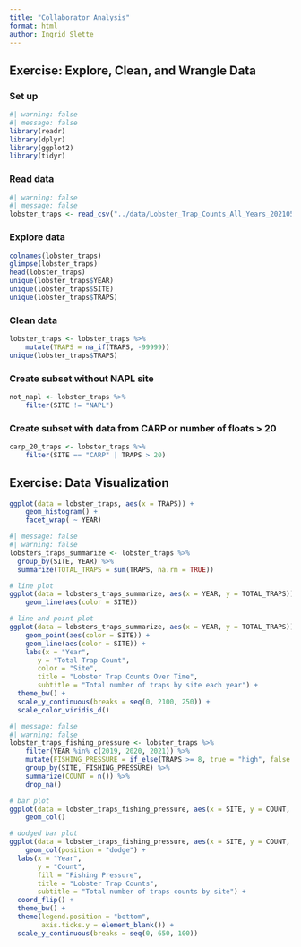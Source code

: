```yaml
---
title: "Collaborator Analysis"
format: html
author: Ingrid Slette
---
```


## Exercise: Explore, Clean, and Wrangle Data

### Set up
```r
#| warning: false
#| message: false
library(readr)
library(dplyr)
library(ggplot2)
library(tidyr)
```

### Read data
```r
#| warning: false
#| message: false
lobster_traps <- read_csv("../data/Lobster_Trap_Counts_All_Years_20210519.csv")
```

### Explore data
```r
colnames(lobster_traps)
glimpse(lobster_traps)
head(lobster_traps)
unique(lobster_traps$YEAR)
unique(lobster_traps$SITE)
unique(lobster_traps$TRAPS)
```

### Clean data
```r
lobster_traps <- lobster_traps %>% 
    mutate(TRAPS = na_if(TRAPS, -99999))
unique(lobster_traps$TRAPS)
```

### Create subset without NAPL site
```r
not_napl <- lobster_traps %>% 
    filter(SITE != "NAPL")
```

### Create subset with data from CARP or number of floats > 20
```r
carp_20_traps <- lobster_traps %>% 
    filter(SITE == "CARP" | TRAPS > 20)
```

## Exercise: Data Visualization
```r
ggplot(data = lobster_traps, aes(x = TRAPS)) +
    geom_histogram() +
    facet_wrap( ~ YEAR)
```

```r
#| message: false
#| warning: false
lobsters_traps_summarize <- lobster_traps %>% 
  group_by(SITE, YEAR) %>% 
  summarize(TOTAL_TRAPS = sum(TRAPS, na.rm = TRUE))
```

```r
# line plot
ggplot(data = lobsters_traps_summarize, aes(x = YEAR, y = TOTAL_TRAPS)) +
    geom_line(aes(color = SITE))

# line and point plot
ggplot(data = lobsters_traps_summarize, aes(x = YEAR, y = TOTAL_TRAPS)) +
    geom_point(aes(color = SITE)) +
    geom_line(aes(color = SITE)) +
    labs(x = "Year", 
       y = "Total Trap Count",
       color = "Site",
       title = "Lobster Trap Counts Over Time",
       subtitle = "Total number of traps by site each year") +
  theme_bw() +
  scale_y_continuous(breaks = seq(0, 2100, 250)) +
  scale_color_viridis_d()
```
```r
#| message: false
#| warning: false
lobster_traps_fishing_pressure <- lobster_traps %>% 
    filter(YEAR %in% c(2019, 2020, 2021)) %>%
    mutate(FISHING_PRESSURE = if_else(TRAPS >= 8, true = "high", false = "low")) %>%
    group_by(SITE, FISHING_PRESSURE) %>%
    summarize(COUNT = n()) %>%
    drop_na()
```

```r
# bar plot
ggplot(data = lobster_traps_fishing_pressure, aes(x = SITE, y = COUNT, fill = FISHING_PRESSURE)) +
    geom_col()

# dodged bar plot
ggplot(data = lobster_traps_fishing_pressure, aes(x = SITE, y = COUNT, fill = FISHING_PRESSURE)) +
    geom_col(position = "dodge") +
  labs(x = "Year", 
       y = "Count",
       fill = "Fishing Pressure",
       title = "Lobster Trap Counts",
       subtitle = "Total number of traps counts by site") +
  coord_flip() +
  theme_bw() +
  theme(legend.position = "bottom",
        axis.ticks.y = element_blank()) +
  scale_y_continuous(breaks = seq(0, 650, 100))

```

